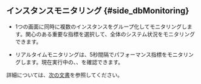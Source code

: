 ## インスタンスモニタリング {#side_dbMonitoring}

- 1つの画面に同時に複数のインスタンスをグループ化してモニタリングします。関心のある重要な指標を選択して、全体のシステム状況をモニタリングできます。

- リアルタイムモニタリングは、5秒間隔でパフォーマンス指標をモニタリングします。現在実行中の<Cmdname sid="active_sessions" className="uitext" />、<Cmdname sid="lock_tree" className="uitext" />、<Cmdname sid="process_info" className="uitext" />を確認できます。 

詳細については、[次の文書](instance-monitoring)を参照してください。

